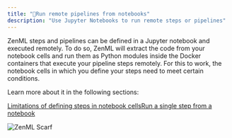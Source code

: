 ```yaml
---
title: "📔Run remote pipelines from notebooks"
description: "Use Jupyter Notebooks to run remote steps or pipelines"
---
```


ZenML steps and pipelines can be defined in a Jupyter notebook and executed remotely. To do so, ZenML will extract the code from your notebook cells and run them as Python modules inside the Docker containers that execute your pipeline steps remotely. For this to work, the notebook cells in which you define your steps need to meet certain conditions.

Learn more about it in the following sections:

[Limitations of defining steps in notebook cells](/how-to/run-remote-steps-and-pipelines-from-notebooks/limitations-of-defining-steps-in-notebook-cells)[Run a single step from a notebook](/how-to/run-remote-steps-and-pipelines-from-notebooks/run-a-single-step-from-a-notebook)

![ZenML Scarf](/images/how-to)